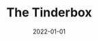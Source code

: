 ---
cover: "./image.png"
date: "2022-01-01"
title: "The Tinderbox"
defer: false
slug: "/tinderbox"
areas: 
  - .
---